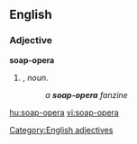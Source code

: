 ==English==

===Adjective===
'''soap-opera'''

# {{form of|Attributive form|[[soap opera]]|nodot=1}}, ''noun''.
#:''a '''soap-opera''' fanzine''
[[Category:English adjectives]]

[[hu:soap-opera]]
[[vi:soap-opera]]